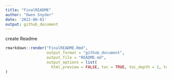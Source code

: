 ```yaml
---
title: "FinalREADME"
author: "Owen Snyder"
date: '2022-08-01'
output: github_document
---
```



create Readme

```r
rmarkdown::render("FinalREADME.Rmd",
                  output_format = "github_document",
                  output_file = "README.md",
                  output_options = list(
                    html_preview = FALSE, toc = TRUE, toc_depth = 2, toc_float = TRUE)
)
```
